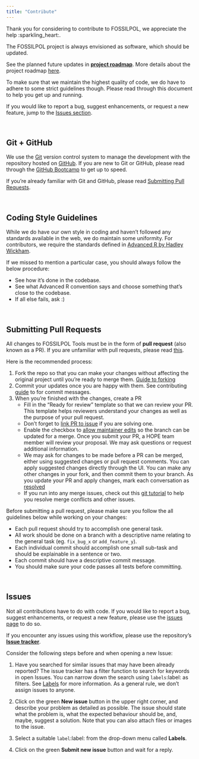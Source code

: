 ```yaml
---
title: "Contribute"
---
```


Thank you for considering to contribute to FOSSILPOL, we appreciate the help :sparkling_heart:.

The FOSSILPOL project is always envisioned as software, which should be updated. 

See the planned future updates in **[project roadmap](https://github.com/orgs/HOPE-UIB-BIO/projects/3)**.
More details about the project roadmap [here](road_map.html).

To make sure that we maintain the highest quality of code, we do have to adhere
to some strict guidelines though. Please read through this document to help you get up and running.

If you would like to report a bug, suggest enhancements, or request a new
feature, jump to the [Issues section](#issues).

<br>

## Git + GitHub <a name = "git"></a>

We use the [Git](https://git-scm.com/) version control system to manage the
development with the repository hosted on [GitHub](https://github.com).
If you are new to Git or GitHub, please read through the
[GitHub Bootcamp](https://help.github.com/categories/bootcamp/) to get up to
speed.

If you're already familiar with Git and GitHub, please read
[Submitting Pull Requests](#submitting-pull-requests).

<br>

## Coding Style Guidelines <a name = "guide"></a>

While we do have our own style in coding and haven't followed any standards available
in the web, we do maintain some uniformity. For contributors, we require the standards
defined in [Advanced R by Hadley Wickham](http://adv-r.had.co.nz/Style.html).

If we missed to mention a particular case, you should always follow the below
procedure:

* See how it's done in the codebase.
* See what Advanced R convention says and choose something that's close to the codebase.
* If all else fails, ask :)

<br>

## Submitting Pull Requests <a name = "PR"></a>

All changes to FOSSILPOL Tools must be in the form of  **pull request** (also known as a PR).
If you are unfamiliar with pull requests, please read
[this](https://git-scm.com/book/en/v2/GitHub-Contributing-to-a-Project>).

Here is the recommended process:

1. Fork the repo so that you can make your changes without affecting the original project until you're ready to merge them. [Guide to forking](https://docs.github.com/en/get-started/quickstart/fork-a-repo#fork-an-example-repository)
2. Commit your updates once you are happy with them. See contributing [guide](https://github.com/atom/atom/blob/master/CONTRIBUTING.md#git-commit-messages) to for commit messages.
3. When you're finished with the changes, create a PR
   + Fill in the "Ready for review" template so that we can review your PR. This template helps reviewers understand your changes as well as the purpose of your pull request.
   + Don't forget to [link PR to issue](https://docs.github.com/en/issues/tracking-your-work-with-issues/linking-a-pull-request-to-an-issue) if you are solving one.
   + Enable the checkbox to [allow maintainer edits](https://docs.github.com/en/pull-requests/collaborating-with-pull-requests/working-with-forks/allowing-changes-to-a-pull-request-branch-created-from-a-fork) so the branch can be updated for a merge. Once you submit your PR, a HOPE team member will review your proposal. We may ask questions or request additional information.
   + We may ask for changes to be made before a PR can be merged, either using suggested changes or pull request comments. You can apply suggested changes directly through the UI. You can make any other changes in your fork, and then commit them to your branch.
As you update your PR and apply changes, mark each conversation as [resolved](https://docs.github.com/en/pull-requests/collaborating-with-pull-requests/reviewing-changes-in-pull-requests/commenting-on-a-pull-request#resolving-conversations)
   + If you run into any merge issues, check out this [git tutorial](https://lab.github.com/githubtraining/managing-merge-conflicts) to help you resolve merge conflicts and other issues.

Before submitting a pull request, please make sure you follow the all guidelines
below while working on your changes:

* Each pull request should try to accomplish one general task.
* All work should be done on a branch with a descriptive name relating to the
  general task (eg. `fix_bug_x` or `add_feature_y`).
* Each individual commit should accomplish one small sub-task and should be
  explainable in a sentence or two.
* Each commit should have a descriptive commit message.
* You should make sure your code passes all tests before committing.

<br>

## Issues <a name = "issues"></a>

Not all contributions have to do with code.
If you would like to report a bug, suggest enhancements, or request a new
feature, please use the [issues page](https://github.com/HOPE-UIB-BIO/FOSSILPOL-issues/issues) to do so.

If you encounter any issues using this workflow, please use the repository's **[Issue tracker](https://github.com/HOPE-UIB-BIO/FOSSILPOL-issues/issues)**. 

Consider the following steps before and when opening a new Issue:

1. Have you searched for similar issues that may have been already reported? The issue tracker has a filter function to search for keywords in open Issues. You can narrow down the search using `labels`:label: as filters. See [Labels](https://docs.github.com/en/issues/using-labels-and-milestones-to-track-work/managing-labels) for more information. As a general rule, we don’t assign issues to anyone. 

2. Click on the green **New issue** button in the upper right corner, and describe your problem as detailed as possible. The issue should state what the problem is, what the expected behaviour should be, and, maybe, suggest a solution. Note that you can also attach files or images to the issue.

3. Select a suitable `label`:label: from the drop-down menu called **Labels**.

4. Click on the green **Submit new issue** button and wait for a reply.
